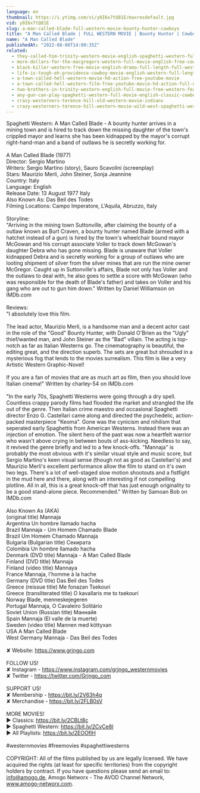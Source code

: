 ```yaml
---
language: en
thumbnail: https://i.ytimg.com/vi/y0I6x7tQ81E/maxresdefault.jpg
vid: y0I6x7tQ81E
slug: a-man-called-blade-full-western-movie-bounty-hunter-cowboys
title: "A Man Called Blade | FULL WESTERN MOVIE | Bounty Hunter | Cowboys"
name: "A Man Called Blade"
publishedAt: "2022-08-06T14:00:35Z"
related:
  - they-called-him-trinity-western-movie-english-spaghetti-western-full-cowboy-movie
  - more-dollars-for-the-macgregors-western-full-movie-english-free-cowboy-film
  - black-killer-western-free-movie-english-drama-full-length-full-western-film
  - life-is-tough-eh-providence-cowboy-movie-english-western-full-length
  - a-town-called-hell-western-movie-hd-action-free-youtube-movie
  - a-town-called-hell-western-film-free-youtube-movie-hd-action-full-movie
  - two-brothers-in-trinity-western-english-full-movie-free-western-feature-film-spaghetti-western
  - any-gun-can-play-spaghetti-western-full-movie-english-classic-cowboy-film-free-full-westerns
  - crazy-westerners-terence-hill-old-western-movie-indians
  - crazy-westerners-terence-hill-western-movie-wild-west-spaghetti-western-full-movie
---
```


Spaghetti Western: A Man Called Blade - A bounty hunter arrives in a mining town and is hired to track down the missing daughter of the town's crippled mayor and learns she has been kidnapped by the mayor's corrupt right-hand-man and a band of outlaws he is secretly working for.<br />
<br />
A Man Called Blade (1977)<br />
Director: Sergio Martino<br />
Writers: Sergio Martino (story), Sauro Scavolini (screenplay) <br />
Stars: Maurizio Merli, John Steiner, Sonja Jeannine<br />
Country: Italy<br />
Language: English<br />
Release Date: 13 August 1977 Italy<br />
Also Known As: Das Beil des Todes <br />
Filming Locations: Campo Imperatore, L'Aquila, Abruzzo, Italy<br />
<br />
Storyline:<br />
"Arriving in the mining town Suttonville, after claiming the bounty of a outlaw known as Burt Craven, a bounty hunter named Blade (armed with a hatchet instead of a gun) is hired by the town's wheelchair bound mayor McGowan and his corrupt associate Voller to track down McGowan's daughter Debra who has gone missing. Blade is unaware that Voller kidnapped Debra and is secretly working for a group of outlaws who are looting shipment of silver from the silver mines that are run the mine owner McGregor. Caught up in Suttonville's affairs, Blade not only has Voller and the outlaws to deal with, he also goes to settle a score with McGowan (who was responsible for the death of Blade's father) and takes on Voller and his gang who are out to gun him down." Written by Daniel Williamson on IMDb.com <br />
<br />
Reviews:<br />
"I absolutely love this film.<br />
<br />
The lead actor, Maurizio Merli, is a handsome man and a decent actor cast in the role of the "Good" Bounty Hunter, with Donald O'Brien as the "Ugly" thief/wanted man, and John Steiner as the "Bad" villain. The acting is top-notch as far as Italian Westerns go. The cinematography is beautiful, the editing great, and the direction superb. The sets are great but shrouded in a mysterious fog that lends to the movies surrealism. This film is like a very Artistic Western Graphic-Novel!<br />
<br />
If you are a fan of movies that are as much art as film, then you should love Italian cinema!" Written by charley-54 on IMDb.com <br />
<br />
"In the early 70s, Spaghetti Westerns were going through a dry spell. Countless crappy parody films had flooded the market and strangled the life out of the genre. Then Italian crime maestro and occasional Spaghetti director Enzo G. Castellari came along and directed the psychedelic, action-packed masterpiece "Keoma". Gone was the cynicism and nihilism that seperated early Spaghettis from American Westerns. Instead there was an injection of emotion. The silent hero of the past was now a heartfelt warrior who wasn't above crying in between bouts of ass-kicking. Needless to say, it revived the genre briefly and led to a few knock-offs. "Mannaja" is probably the most obvious with it's similar visual style and music score, but Sergio Martino's keen visual sense (though not as good as Castellari's) and Maurizio Merli's excellent performance allow the film to stand on it's own two legs. There's a lot of well-staged slow motion shootouts and a fistfight in the mud here and there, along with an interesting if not compelling plotline. All in all, this is a great knock-off that has just enough originality to be a good stand-alone piece. Recommended." Written by Samoan Bob on IMDb.com<br />
<br />
Also Known As (AKA)<br />
(original title) Mannaja<br />
Argentina Un hombre llamado hacha<br />
Brazil Mannaja - Um Homem Chamado Blade<br />
Brazil Um Homem Chamado Mannaja<br />
Bulgaria (Bulgarian title) Секирата<br />
Colombia Un hombre llamado hacha<br />
Denmark (DVD title) Mannaja - A Man Called Blade<br />
Finland (DVD title) Mannaja<br />
Finland (video title) Mannaya<br />
France Mannaja, l'homme à la hache<br />
Germany (DVD title) Das Beil des Todes<br />
Greece (reissue title) Me fonazan Tsekouri<br />
Greece (transliterated title) O kavallaris me to tsekouri<br />
Norway Blade, menneskejegeren<br />
Portugal Mannaja, O Cavaleiro Solitário<br />
Soviet Union (Russian title) Маннайя<br />
Spain Mannaja (El valle de la muerte)<br />
Sweden (video title) Mannen med köttyxan<br />
USA A Man Called Blade<br />
West Germany Mannaja - Das Beil des Todes<br />
<br />
✘ Website: https://www.grjngo.com<br />
<br />
FOLLOW US!<br />
✘ Instagram - https://www.instagram.com/grjngo_westernmovies<br />
✘ Twitter - https://twitter.com/Grjngo_com<br />
<br />
SUPPORT US!<br />
✘ Membership - https://bit.ly/2V63h4q<br />
✘ Merchandise - https://bit.ly/2FLB0sV<br />
<br />
MORE MOVIES! <br />
► Classics: https://bit.ly/2CBLt8c <br />
► Spaghetti Western: https://bit.ly/2CyCe8I <br />
► All Playlists: https://bit.ly/2EOOfIH <br />
<br />
#westernmovies #freemovies #spaghettiwesterns<br />
<br />
COPYRIGHT: All of the films published by us are legally licensed. We have acquired the rights (at least for specific territories) from the copyright holders by contract. If you have questions please send an email to: info@amogo.de, Amogo Networx - The AVOD Channel Network, www.amogo-networx.com.